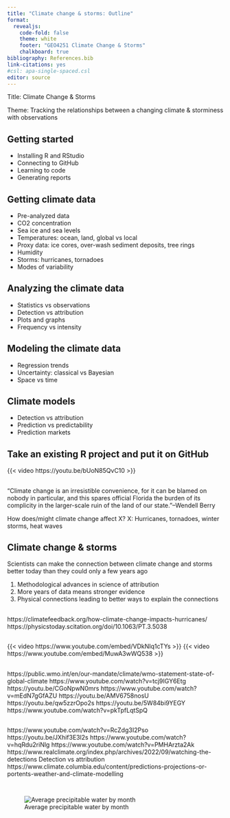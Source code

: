 ```yaml
---
title: "Climate change & storms: Outline"
format: 
  revealjs:
    code-fold: false
    theme: white
    footer: "GEO4251 Climate Change & Storms"
    chalkboard: true
bibliography: References.bib
link-citations: yes
#csl: apa-single-spaced.csl
editor: source
---
```


Title: Climate Change & Storms

Theme: Tracking the relationships between a changing climate & storminess with observations

## Getting started

-   Installing R and RStudio
-   Connecting to GitHub
-   Learning to code
-   Generating reports

## Getting climate data

-   Pre-analyzed data
-   CO2 concentration
-   Sea ice and sea levels
-   Temperatures: ocean, land, global vs local
-   Proxy data: ice cores, over-wash sediment deposits, tree rings
-   Humidity
-   Storms: hurricanes, tornadoes
-   Modes of variability

## Analyzing the climate data

-   Statistics vs observations
-   Detection vs attribution
-   Plots and graphs
-   Frequency vs intensity

## Modeling the climate data

-   Regression trends
-   Uncertainty: classical vs Bayesian
-   Space vs time

## Climate models

-   Detection vs attribution
-   Prediction vs predictability
-   Prediction markets

## Take an existing R project and put it on GitHub

{{< video https://youtu.be/bUoN85QvC10 >}}

## 

"Climate change is an irresistible convenience, for it can be blamed on nobody in particular, and this spares official Florida the burden of its complicity in the larger-scale ruin of the land of our state."--Wendell Berry

How does/might climate change affect X? X: Hurricanes, tornadoes, winter storms, heat waves

## Climate change & storms

Scientists can make the connection between climate change and storms better today than they could only a few years ago

1)  Methodological advances in science of attribution
2)  More years of data means stronger evidence
3)  Physical connections leading to better ways to explain the connections

## 

https://climatefeedback.org/how-climate-change-impacts-hurricanes/\
https://physicstoday.scitation.org/doi/10.1063/PT.3.5038

## 

{{< video https://www.youtube.com/embed/VDkNIq1cTYs >}} {{< video https://www.youtube.com/embed/MuwA3wWQ538 >}}

## 

https://public.wmo.int/en/our-mandate/climate/wmo-statement-state-of-global-climate https://www.youtube.com/watch?v=tcj9IGY6Etg https://youtu.be/CGoNpwN0mrs https://www.youtube.com/watch?v=mEdN7gGfAZU https://youtu.be/AMV6758nosU https://youtu.be/qw5zzrOpo2s https://youtu.be/5W84bi9YEGY https://www.youtube.com/watch?v=pkTpfLqtSpQ

## 

https://www.youtube.com/watch?v=RcZdg3I2Pso https://youtu.be/JXhif3E3l2s https://www.youtube.com/watch?v=hqRdu2riNlg https://www.youtube.com/watch?v=PMHArzta2Ak https://www.realclimate.org/index.php/archives/2022/09/watching-the-detections Detection vs attribution https://www.climate.columbia.edu/content/predictions-projections-or-portents-weather-and-climate-modelling

## 

::: {.column width="100%"}
![Average precipitable water by month](figures/PWByMonth.png){fig-alt="Average precipitable water by month"}
:::
